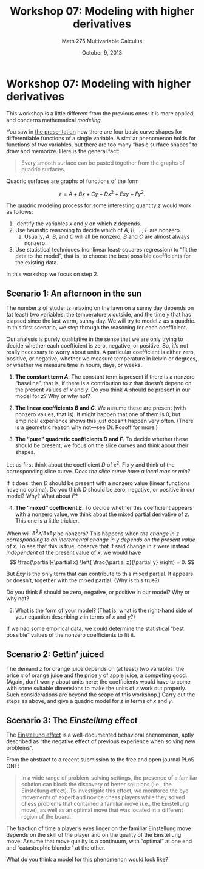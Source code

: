 % Workshop 07: Modeling with higher derivatives
% Math 275 Multivariable Calculus
% October 9, 2013

# Workshop 07: Modeling with higher derivatives

This workshop is a little different from the previous ones: it is more applied, and concerns mathematical *modeling*. 

You saw in [the presentation][d08] how there are four basic curve shapes for differentiable functions of a single variable. A similar phenomenon holds for functions of two variables, but there are too many "basic surface shapes" to draw and memorize. Here is the general fact:

> Every smooth surface can be pasted together from the graphs of quadric surfaces.

Quadric surfaces are graphs of functions of the form

$$z = A + Bx + Cy + Dx^2 + Exy + Fy^2.$$

The quadric modeling process for some interesting quantity $z$ would work as follows: 

1. Identify the variables $x$ and $y$ on which $z$ depends.
2. Use heuristic reasoning to decide which of $A$, $B$, ..., $F$ are nonzero.
    a. Usually, $A$, $B$, and $C$ will all be nonzero; $B$ and $C$ are almost always nonzero.
3. Use statistical techniques (nonlinear least-squares regression) to "fit the data to the model", that is, to choose the best possible coefficients for the existing data.

In this workshop we focus on step 2. 

## Scenario 1: An afternoon in the sun

The number $z$ of students relaxing on the lawn on a sunny day depends on (at least) two variables: the temperature $x$ outside, and the time $y$ that has elapsed since the last warm, sunny day. We will try to model $z$ as a quadric. In this first scenario, we step through the reasoning for each coefficient. 

Our analysis is purely qualitative in the sense that we are only trying to decide whether each coefficient is zero, negative, or positive. So, it's not really necessary to worry about units. A particular coefficient is either zero, positive, or negative, whether we measure temperature in kelvin or degrees, or whether we measure time in hours, days, or weeks.

\newpage

1. **The constant term $A$**. The constant term is present if there is a nonzero "baseline", that is, if there is a contribution to $z$ that doesn't depend on the present values of $x$ and $y$. Do you think $A$ should be present in our model for $z$? Why or why not?

\dwrspace{1}

2. **The linear coefficients $B$ and $C$**. We assume these are present (with nonzero values, that is). It might happen that one of them is 0, but empirical experience shows this just doesn't happen very often. (There is a geometric reason why not---see Dr. Rosoff for more.)

3. **The "pure" quadratic coefficients $D$ and $F$**. To decide whether these should be present, we focus on the slice curves and think about their shapes. 

Let us first think about the coefficient $D$ of $x^2$. Fix $y$ and think of the corresponding slice curve. *Does the slice curve have a local max or min?*

If it does, then $D$ should be present with a nonzero value (linear functions have no optima). Do you think $D$ should be zero, negative, or positive in our model? Why? What about $F$?

\dwrspace{1}

\newpage

4. **The "mixed" coefficient $E$**. To decide whether this coefficient appears with a nonzero value, we think about the mixed partial derivative of $z$. This one is a little trickier.

When will $\partial^2 z / \partial x \partial y$ be nonzero? This happens when *the change in $z$ corresponding to an incremental change in $y$ depends on the present value of $x$*. To see that this is true, observe that if said change in $z$ were instead *independent* of the present value of $x$, we would have
$$ \frac{\partial}{\partial x} \left( \frac{\partial z}{\partial y} \right) = 0. $$

But $Exy$ is the only term that can contribute to this mixed partial. It appears or doesn't, together with the mixed partial. (Why is this true?)

Do you think $E$ should be zero, negative, or positive in our model? Why or why not?

\dwrspace{1}

5. What is the form of your model? (That is, what is the right-hand side of your equation describing $z$ in terms of $x$ and $y$?)

If we had some empirical data, we could determine the statistical "best possible" values of the nonzero coefficients to fit it.

\dwrspace{1}

\newpage

## Scenario 2: Gettin' juiced

The demand $z$ for orange juice depends on (at least) two variables: the price $x$ of orange juice and the price $y$ of apple juice, a competing good. (Again, don't worry about units here; the coefficients would have to come with some suitable dimensions to make the units of $z$ work out properly. Such considerations are beyond the scope of this workshop.) Carry out the steps as above, and give a quadric model for $z$ in terms of $x$ and $y$. 

\dwrspace{1}

## Scenario 3: The *Einstellung* effect

The [Einstellung effect](http://en.wikipedia.org/wiki/Einstellung_effect) is a well-documented behavioral phenomenon, aptly described as "the negative effect of previous experience when solving new problems".

From the abstract to a recent submission\footnote{Sheridan H, Reingold EM (2013) The Mechanisms and Boundary Conditions of the Einstellung Effect in Chess: Evidence from Eye Movements. PLoS ONE 8(10): e75796. doi:10.1371/journal.pone.0075796} to the free and open journal PLoS ONE: 

> In a wide range of problem-solving settings, the presence of a familiar
> solution can block the discovery of better solutions (i.e., the Einstellung
> effect). To investigate this effect, we monitored the eye movements of
> expert and novice chess players while they solved chess problems that
> contained a familiar move (i.e., the Einstellung move), as well as an
> optimal move that was located in a different region of the board.

The fraction of time a player's eyes linger on the familiar Einstellung move depends on the skill of the player and on the quality of the Einstellung move. Assume that move quality is a continuum, with "optimal" at one end and "catastrophic blunder" at the other.

What do you think a model for this phenomenon would look like?

\dwrspace{1}

[d08]: ../../decks/08/Deck.pdf